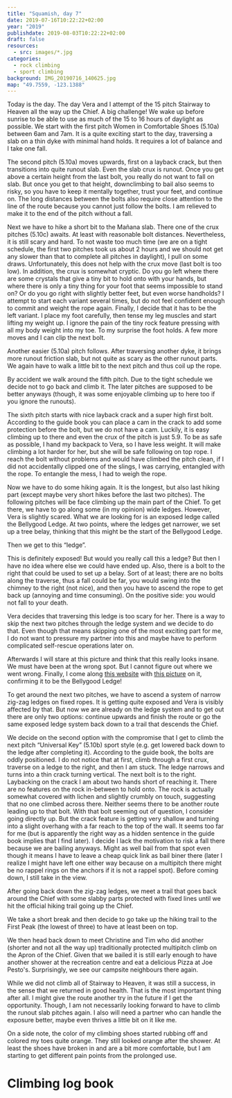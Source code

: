 ```yaml
---
title: "Squamish, day 7"
date: 2019-07-16T10:22:22+02:00
year: "2019"
publishdate: 2019-08-03T10:22:22+02:00
draft: false
resources:
  - src: images/*.jpg
categories:
  - rock climbing
  - sport climbing
background: IMG_20190716_140625.jpg
map: "49.7559, -123.1388"
---
```


Today is the day. The day Vera and I attempt of the 15 pitch Stairway to Heaven
all the way up the Chief. A big challenge! We wake up before sunrise to be able
to use as much of the 15 to 16 hours of daylight as possible. We start with the
first pitch Women in Comfortable Shoes (5.10a) between 6am and 7am. It is
a quite exciting start to the day, traversing a slab on a thin dyke with minimal
hand holds. It requires a lot of balance and I take one fall.

<Rimg
  src="IMG_20190715_090556.jpg"
  caption="Start of the first pitch following a dyke"
/>

The second pitch (5.10a) moves upwards, first on a layback crack, but then
transitions into quite runout slab. Even the slab crux is runout. Once you get
above a certain height from the last bolt, you really do not want to fall on
slab. But once you get to that height, downclimbing to bail also seems to risky,
so you have to keep it mentally together, trust your feet, and continue on. The
long distances between the bolts also require close attention to the line of the
route because you cannot just follow the bolts. I am relieved to make it to the
end of the pitch without a fall.

<Gallery>
  <Rimg
    src="7.jpg"
    caption="Vera at the first anchor after I climbed the first few meters of the second pitch"
  />
  <Rimg src="8.jpg" caption="We are already getting some nice views" />
  <Rimg src="1.jpg" caption="View after the first two pitches" />
</Gallery>

Next we have to hike a short bit to the Mañana slab. There one of the crux
pitches (5.10c) awaits. At least with reasonable bolt distances. Nevertheless,
it is still scary and hard. To not waste too much time (we are on a tight
schedule, the first two pitches took us about 2 hours and we should not get any
slower than that to complete all pitches in daylight), I pull on some draws.
Unfortunately, this does not help with the crux move (last bolt is too low). In
addition, the crux is somewhat cryptic. Do you go left where there are some
crystals that give a tiny bit to hold onto with your hands, but where there is
only a tiny thing for your foot that seems impossible to stand on? Or do you go
right with slightly better feet, but even worse handholds? I attempt to start
each variant several times, but do not feel confident enough to commit and
weight the rope again. Finally, I decide that it has to be the left variant.
I place my foot carefully, then tense my leg muscles and start lifting my weight
up. I ignore the pain of the tiny rock feature pressing with all my body weight
into my toe. To my surprise the foot holds. A few more moves and I can clip the
next bolt.

Another easier (5.10a) pitch follows. After traversing another dyke, it brings
more runout friction slab, but not quite as scary as the other runout parts. We
again have to walk a little bit to the next pitch and thus coil up the rope.

By accident we walk around the fifth pitch. Due to the tight schedule we decide
not to go back and climb it. The later pitches are supposed to be better anyways
(though, it was some enjoyable climbing up to here too if you ignore the
runouts).

<Rimg src="10.jpg" caption="Above the fifth pitch" />

The sixth pitch starts with nice layback crack and a super high first bolt.
According to the guide book you can place a cam in the crack to add some
protection before the bolt, but we do not have a cam. Luckily, it is easy
climbing up to there and even the crux of the pitch is just 5.9. To be as safe
as possible, I hand my backpack to Vera, so I have less weight. It will make
climbing a lot harder for her, but she will be safe following on top rope.
I reach the bolt without problems and would have climbed the pitch clean, if
I did not accidentally clipped one of the slings, I was carrying, entangled with
the rope. To entangle the mess, I had to weigh the rope.

<Rimg src="12.jpg" caption="Belaying on top of the sixth pitch" />

Now we have to do some hiking again. It is the longest, but also last hiking
part (except maybe very short hikes before the last two pitches). The following
pitches will be face climbing up the main part of the Chief. To get there, we
have to go along some (in my opinion) wide ledges. However, Vera is slightly
scared. What we are looking for is an exposed ledge called the Bellygood Ledge.
At two points, where the ledges get narrower, we set up a tree belay, thinking
that this might be the start of the Bellygood Ledge.

<Rimg src="11.jpg" caption="Enjoying the views from the ledges" />

Then we get to this “ledge”.

<Rimg src="3.jpg" caption="Is this the Bellygood Ledge?" />

This is definitely exposed! But would you really call this a ledge? But then
I have no idea where else we could have ended up. Also, there is a bolt to the
right that could be used to set up a belay. Sort of at least; there are no bolts
along the traverse, thus a fall could be far, you would swing into the chimney
to the right (not nice), and then you have to ascend the rope to get back up
(annoying and time consuming). On the positive side: you would not fall to your
death.

Vera decides that traversing this ledge is too scary for her. There is a way to
skip the next two pitches through the ledge system and we decide to do that.
Even though that means skipping one of the most exciting part for me, I do not
want to pressure my partner into this and maybe have to perform complicated
self-rescue operations later on.

Afterwards I will stare at this picture and think that this really looks insane.
We must have been at the wrong spot. But I cannot figure out where we went
wrong. Finally, I come along [this website](http://www.stephabegg.com/home/tripreports/britishcolumbia/squamish)
with [this picture](https://farm6.static.flickr.com/5523/14371686245_055cb20607_b.jpg)
on it, confirming it to be the Bellygood Ledge!

To get around the next two pitches, we have to ascend a system of narrow zig-zag
ledges on fixed ropes. It is getting quite exposed and Vera is visibly affected
by that. But now we are already on the ledge system and to get out there are
only two options: continue upwards and finish the route or go the same exposed
ledge system back down to a trail that descends the Chief.

We decide on the second option with the compromise that I get to climb the next
pitch “Universal Key” (5.10b) sport style (e.g. get lowered back down to the
ledge after completing it). According to the guide book, the bolts are oddly
positioned. I do not notice that at first, climb through a first crux, traverse
on a ledge to the right, and then I am stuck. The ledge narrows and turns into
a thin crack turning vertical. The next bolt is to the right. Laybacking on the
crack I am about two hands short of reaching it. There are no features on the
rock in-between to hold onto. The rock is actually somewhat covered with lichen
and slightly crumbly on touch, suggesting that no one climbed across there.
Neither seems there to be another route leading up to that bolt. With that bolt
seeming out of question, I consider going directly up. But the crack feature is
getting very shallow and turning into a slight overhang with a far reach to the
top of the wall. It seems too far for me (but is apparently the right way as
a hidden sentence in the guide book implies that I find later). I decide I lack
the motivation to risk a fall there because we are bailing anyways. Might as
well bail from that spot even though it means I have to leave a cheap quick link
as bail biner there (later I realize I might have left one either way because on
a multipitch there might be no rappel rings on the anchors if it is not a rappel
spot). Before coming down, I still take in the view.

<Rimg src="13.jpg" alt="View from Universal Key" />

<Rimg src="IMG_20190716_140625.jpg" alt="View from Universal Key" />

After going back down the zig-zag ledges, we meet a trail that goes back around
the Chief with some slabby parts protected with fixed lines until we hit the
official hiking trail going up the Chief.

<Rimg src="14.jpg" caption="Our escape route" />

We take a short break and then decide to go take up the hiking trail to the
First Peak (the lowest of three) to have at least been on top.

<Rimg
  src="6.jpg"
  caption="A peculiar balancing boulder. I like the little tree growing on it on the left."
/>

<Gallery>
  <Rimg src="16.jpg" caption="We were those climbers below earlier today" />
  <Rimg src="15.jpg" caption="Great view from the top" />
  <Rimg src="17.jpg" alt="" />
  <Rimg src="18.jpg" caption="Second and Third Peak" />
  <Rimg src="20.jpg" alt="" />
  <Rimg src="21.jpg" alt="" />
  <Rimg src="22.jpg" alt="" />
  <Rimg
    src="5.jpg"
    caption="Ther chipmunks know, where there are tourists, there will be food"
  />
</Gallery>

We then head back down to meet Christine and Tim who did another (shorter and
not all the way up) traditionally protected multipitch climb on the Apron of the
Chief. Given that we bailed it is still early enough to have another shower at
the recreation centre and eat a delicious Pizza at Joe Pesto's. Surprisingly, we
see our campsite neighbours there again.

While we did not climb all of Stairway to Heaven, it was still a success, in the
sense that we returned in good health. That is the most important thing after
all. I might give the route another try in the future if I get the opportunity.
Though, I am not necessarily looking forward to have to climb the runout slab
pitches again. I also will need a partner who can handle the exposure better,
maybe even thrives a little bit on it like me.

On a side note, the color of my climbing shoes started rubbing off and colored
my toes quite orange. They still looked orange after the shower. At least the
shoes have broken in and are a bit more comfortable, but I am starting to get
different pain points from the prolonged use.

<Rimg src="9.jpg" caption="Climbing shoes rubbing off" />

# Climbing log book

<Climbs>
  <Multipitch name="Stairway to Heaven" pitches="15">
    <Climb
      name="Pitch 1 Women in Comfortable Shoes"
      ascensionStyle="hangdog"
      grade="5.10a"
    />
    <Climb name="Pitch 2" ascensionStyle="onsight" grade="5.10a" />
    <Climb name="Pitch 3 Xenolith Dance" ascensionStyle="aid" grade="5.10c" />
    <Climb name="Pitch 4" ascensionStyle="onsight" grade="5.10a" />
    <Climb name="Pitch 5 Dyke Link" ascensionStyle="skipped" grade="5.10a" />
    <Climb name="Pitch 6 “Moonwatcher”" ascensionStyle="hangdog" grade="5.9" />
    <Climb name="Pitch 7" ascensionStyle="skipped" grade="5.10a" />
    <Climb name="Pitch 8" ascensionStyle="skipped" grade="5.10c" />
    <Climb
      name="Pitch 9 “Universal Key”"
      ascensionStyle="bailed"
      grade="5.10b"
    />
    <Climb name="Pitch 10–15" ascensionStyle="not attempted" grade="5.10c" />
  </Multipitch>
</Climbs>

<Nextday />
